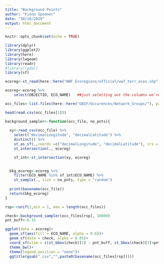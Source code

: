 ```yaml
---
title: "Background Points"
author: "Fiona Spooner"
date: "30/10/2019"
output: html_document
---
```


```r
knitr::opts_chunk$set(echo = TRUE)
```

```r
library(dplyr)
library(ggplot2)
library(here)
library(lwgeom)
library(readr)
#library(rgdal)
library(sf)


```


```r
ecoreg<-st_read(here::here("WWF_Ecoregions/official/wwf_terr_ecos.shp"))

ecoreg<-ecoreg %>% 
    select(OBJECTID, ECO_NAME)   ##just selecting out the columns we're interested in 

occ_files<-list.files(here::here("GBIF/Occurences/Network_Groups/"), pattern = "*.csv", full.names = TRUE, recursive = TRUE)  

head(read.csv(occ_files[1]))

```



```r

background_sampler<-function(occ_file, no_pnts){
  
  xy<-read_csv(occ_file) %>%
    select("decimalLongitude", "decimalLatitude") %>% 
    distinct() %>% 
    st_as_sf(.,coords =c("decimalLongitude", "decimalLatitude"), crs = 4326) %>% 
    st_intersection(., ecoreg)

    sf_int<-st_intersection(xy, ecoreg)

        
  bkg_ecoreg<-ecoreg %>% 
    filter(ECO_NAME %in% sf_int$ECO_NAME) %>% 
    st_sample(., size = no_pnts, type = "random")
  
  print(basename(occ_file))
  return(bkg_ecoreg)  
}

```

```r
rsp<-runif(1,min = 1, max = length(occ_files))

check<-background_sampler(occ_files[rsp], 10000)
pnt_buff<-0.15

ggplot(data = ecoreg)+
  geom_sf(aes(fill = ECO_NAME, alpha = 0.6))+
  geom_sf(data = check, alpha = 0.05)+
  coord_sf(xlim = c(st_bbox(check)[1] - pnt_buff, st_bbox(check)[3]+pnt_buff), ylim = c(st_bbox(check)[2] - pnt_buff, st_bbox(check)[4]+pnt_buff))+
  theme_bw()+ 
  theme(legend.position = "none")+
  ggtitle(gsub(".csv","",paste0(basename(occ_files[rsp]))))

```



